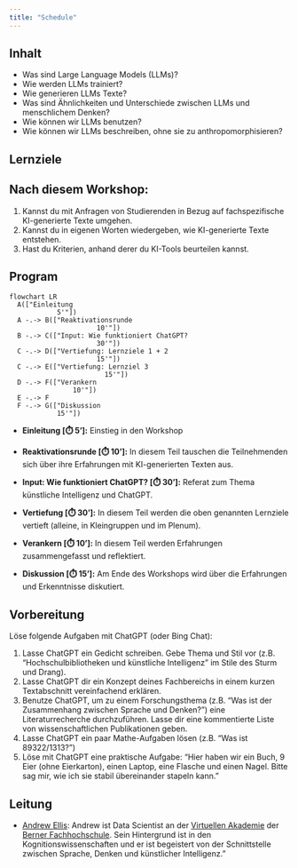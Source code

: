 ```yaml
---
title: "Schedule"
---
```

<!-- In this workshop, we will investigate how Large Language Models (LLMs) are trained, how they produce text, and what they are capable of. We will also discuss similarities and differences between LLMs and human thought processes. As LLMs become increasingly human-like in their performance, it is important to develop effective ways to describe their behaviour. We will discuss high-level concepts that allow us think about LLMs without falling into the trap of anthropomorphism. -->
<!-- TODO: fix schedule -->
## Inhalt

- Was sind Large Language Models (LLMs)?
- Wie werden LLMs trainiert?
- Wie generieren LLMs Texte?
- Was sind Ähnlichkeiten und Unterschiede zwischen LLMs und menschlichem Denken?
- Wie können wir LLMs benutzen?
- Wie können wir LLMs beschreiben, ohne sie zu anthropomorphisieren?

## Lernziele
:::{.callout-tip}
## Nach diesem Workshop:
1) Kannst du mit Anfragen von Studierenden in Bezug auf fachspezifische KI-generierte Texte umgehen.
2) Kannst du in eigenen Worten wiedergeben, wie KI-generierte Texte entstehen.
3) Hast du Kriterien, anhand derer du KI-Tools beurteilen kannst.
:::

<!-- 
- Modell
- Zweck des Tools
- Zielgruppe
- Datenschutz
- Herausgeber + Preismodell
- Offenheit des Codes 
-->

## Program

```mermaid
flowchart LR
  A(["Einleitung
            5'"]) 
  A -.-> B(["Reaktivationsrunde 
                      10'"]) 
  B -.-> C(["Input: Wie funktioniert ChatGPT? 
                      30'"])
  C -.-> D(["Vertiefung: Lernziele 1 + 2 
                      15'"]) 
  C -.-> E(["Vertiefung: Lernziel 3 
                        15'"]) 
  D -.-> F(["Verankern 
                10'"]) 
  E -.-> F
  F -.-> G(["Diskussion 
            15'"])
```

- __Einleitung [⏱️ 5']:__ Einstieg in den Workshop
- __Reaktivationsrunde [⏱️ 10']:__ In diesem Teil tauschen die Teilnehmenden sich über ihre Erfahrungen mit KI-generierten Texten aus.
- __Input: Wie funktioniert ChatGPT? [⏱️ 30']:__ Referat zum Thema künstliche Intelligenz und ChatGPT.
- __Vertiefung [⏱️ 30']:__ In diesem Teil werden die oben genannten Lernziele vertieft (alleine, in Kleingruppen und im Plenum).

- __Verankern [⏱️ 10']:__ In diesem Teil werden Erfahrungen zusammengefasst und reflektiert.
- __Diskussion [⏱️ 15']:__ Am Ende des Workshops wird über die Erfahrungen und Erkenntnisse diskutiert.


## Vorbereitung

Löse folgende Aufgaben mit ChatGPT (oder Bing Chat):

1.	Lasse ChatGPT ein Gedicht schreiben. Gebe Thema und Stil vor (z.B. "Hochschulbibliotheken und künstliche Intelligenz" im Stile des Sturm und Drang).
2.	Lasse ChatGPT dir ein Konzept deines Fachbereichs in einem kurzen Textabschnitt vereinfachend erklären. 
3.	Benutze ChatGPT, um zu einem Forschungsthema (z.B. "Was ist der Zusammenhang zwischen Sprache und Denken?") eine Literaturrecherche durchzuführen. Lasse dir eine kommentierte Liste von wissenschaftlichen Publikationen geben.
4.	Lasse ChatGPT ein paar Mathe-Aufgaben lösen (z.B. "Was ist 89322/1313?")
5.	Löse mit ChatGPT eine praktische Aufgabe: "Hier haben wir ein Buch, 9 Eier (ohne Eierkarton), einen Laptop, eine Flasche und einen Nagel. Bitte sag mir, wie ich sie stabil übereinander stapeln kann."



<!-- ## Tutorials

- [0: Instructions](instructions.qmd). Some instructions on the tools used in the workshop. It would be handy to read this before the workshop starts!
- [1: What is ChatGPT and how does is work?](pages/chatgpt.qmd). A brief introduction to the ChatGPT model, and how it works.
- [2: How do you use ChatGPT?](pages/prompting.qmd). A discussion of what can do, and how to use it correctly.
- [3: Concepts for thinking about ChatGPT](pages/concepts.qmd). A discussion of how to think about ChatGPT, and how it is similar and different to human thought. -->

<!-- ## Quick Start Guide

Qui exercitation voluptate aute Lorem veniam do amet consequat cillum culpa consectetur ea laboris. Dolor occaecat nisi nulla officia occaecat ut enim incididunt non nisi officia duis sint eu. Ad anim aute eu est. Laboris consequat voluptate veniam Lorem voluptate est. Veniam qui cillum nulla ex pariatur non ex nisi ut deserunt quis magna voluptate deserunt occaecat. In mollit ipsum cupidatat nostrud cupidatat ut eiusmod. -->


## Leitung

- [Andrew Ellis](https://www.bfh.ch/en/about-bfh/people/a3xvoqozosua/): 
Andrew ist Data Scientist an der [Virtuellen Akademie](https://virtuelleakademie.ch/) der [Berner Fachhochschule](https://www.bfh.ch/en/). Sein Hintergrund ist in den Kognitionswissenschaften und er ist begeistert von der Schnittstelle zwischen Sprache, Denken und künstlicher Intelligenz."


<!-- ```{mermaid}
journey
    %% title Program
    section Teil 1
      Einführung: 3: Andrew
    section Teil 2
      Reaktivationsrunde: 7: Teilnehmer
    section Teil 3
      Wie funktioniert ChatGPT?: 4: Andrew
    section Teil 4
      Lernziele 1 + 2: 7: Teilnehmer
      Lernziel 3: 7: Teilnehmer
    section Teil 5
      Ankern: 3: Andrew
    section Teil 6
      Diskussion: 7: Andrew, Teilnehmer
``` -->


